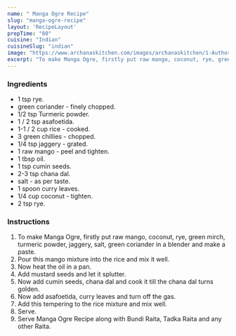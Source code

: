 ---
name: " Manga Ogre Recipe"
slug: "manga-ogre-recipe"
layout: 'RecipeLayout'
prepTime: "80"
cuisine: "Indian"
cuisineSlug: "indian"
image: "https://www.archanaskitchen.com/images/archanaskitchen/1-Author/Madhuli_Ajay/Manga_Ogre_Mango_Rice.jpg"
excerpt: "To make Manga Ogre, firstly put raw mango, coconut, rye, green mirch, turmeric powder, jaggery, salt, green coriander in a blender and make a paste"
---

### Ingredients

-  1 tsp rye.
-  green coriander - finely chopped.
-  1/2 tsp Turmeric powder.
-  1 / 2 tsp asafoetida.
- 1-1 / 2 cup rice - cooked.
-  3 green chillies - chopped.
-  1/4 tsp jaggery - grated.
-  1 raw mango - peel and tighten.
-  1 tbsp oil.
-  1 tsp cumin seeds.
-  2-3 tsp chana dal.
-  salt - as per taste.
-  1 spoon curry leaves.
-  1/4 cup coconut - tighten.
-  2 tsp rye.

### Instructions

1. To make Manga Ogre, firstly put raw mango, coconut, rye, green mirch, turmeric powder, jaggery, salt, green coriander in a blender and make a paste.
1. Pour this mango mixture into the rice and mix it well.
1. Now heat the oil in a pan.
1. Add mustard seeds and let it splutter.
1. Now add cumin seeds, chana dal and cook it till the chana dal turns golden.
1. Now add asafoetida, curry leaves and turn off the gas.
1. Add this tempering to the rice mixture and mix well.
1. Serve.
1. Serve Manga Ogre Recipe along with Bundi Raita, Tadka Raita and any other Raita.
